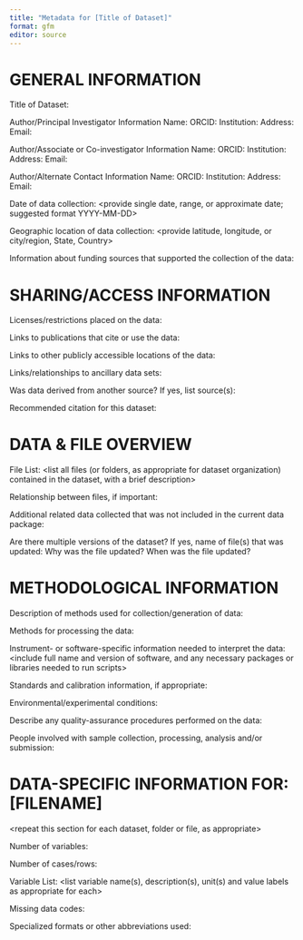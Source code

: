 ```yaml
---
title: "Metadata for [Title of Dataset]"
format: gfm
editor: source
---
```


<!-- <help text in angle brackets should be deleted before finalizing your document> -->

<!-- [text in square brackets should be changed for your specific dataset] -->

<!-- further details on recommended minimum content found at https://libraries.ou.edu/content/how-make-readmetxt-file -->

# GENERAL INFORMATION

Title of Dataset: 

<provide at least two contacts>
Author/Principal Investigator Information
Name: 
ORCID:
Institution: 
Address: 
Email: 

Author/Associate or Co-investigator Information
Name: 
ORCID:
Institution: 
Address: 
Email: 

Author/Alternate Contact Information
Name: 
ORCID:
Institution: 
Address: 
Email: 

Date of data collection: <provide single date, range, or approximate date; suggested format YYYY-MM-DD> 

Geographic location of data collection: <provide latitude, longitude, or city/region, State, Country>

Information about funding sources that supported the collection of the data: 


# SHARING/ACCESS INFORMATION

Licenses/restrictions placed on the data: 

Links to publications that cite or use the data: 

Links to other publicly accessible locations of the data: 

Links/relationships to ancillary data sets: 

Was data derived from another source?
If yes, list source(s): 

Recommended citation for this dataset: 


# DATA & FILE OVERVIEW

File List: <list all files (or folders, as appropriate for dataset organization) contained in the dataset, with a brief description>

Relationship between files, if important: 

Additional related data collected that was not included in the current data package: 

Are there multiple versions of the dataset?
If yes, name of file(s) that was updated: 
Why was the file updated? 
When was the file updated? 


# METHODOLOGICAL INFORMATION

Description of methods used for collection/generation of data: <include links or references to publications or other documentation containing experimental design or protocols used in data collection>

Methods for processing the data: <describe how the submitted data were generated from the raw or collected data>

Instrument- or software-specific information needed to interpret the data: <include full name and version of software, and any necessary packages or libraries needed to run scripts>

Standards and calibration information, if appropriate: 

Environmental/experimental conditions: 

Describe any quality-assurance procedures performed on the data: 

People involved with sample collection, processing, analysis and/or submission: 


# DATA-SPECIFIC INFORMATION FOR: [FILENAME]
<repeat this section for each dataset, folder or file, as appropriate>

Number of variables: 

Number of cases/rows: 

Variable List: <list variable name(s), description(s), unit(s) and value labels as appropriate for each>

Missing data codes: <list code/symbol and definition>

Specialized formats or other abbreviations used: 